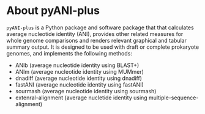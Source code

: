 # About pyANI-plus {.unnumbered}
`pyANI-plus` is a Python package and software package that that calculates average nucleotide identity (ANI), provides other related measures for whole genome comparisons and renders relevant graphical and tabular summary output. It is designed to be used with draft or complete prokaryote genomes, and implements the following methods:

- ANIb (average nucleotide identity using BLAST+)
- ANIm (average nucleotide identity using MUMmer)
- dnadiff (average nucleotide identity using dnadiff)
- fastANI (average nucleotide identity using fastANI)
- sourmash (average nucleotide identity using sourmash)
- extenral-alignment (average nucletide identity using multiple-sequence-alignment)

